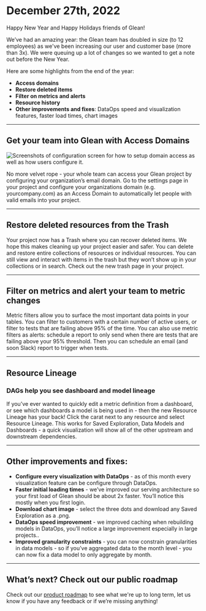 # December 27th, 2022

Happy New Year and Happy Holidays friends of Glean!

We’ve had an amazing year: the Glean team has doubled in size (to 12 employees) as we've been increasing our user and customer base (more than 3x). We were queuing up a lot of changes so we wanted to get a note out before the New Year.

Here are some highlights from the end of the year:

- **Access domains**
- **Restore deleted items**
- **Filter on metrics and alerts**
- **Resource history**
- **Other improvements and fixes**: DataOps speed and visualization features, faster load times, chart images

---

## Get your team into Glean with Access Domains

<img
  src="/product_updates/221227_access.png"
  alt="Screenshots of configuration screen for how to setup domain access as well as how users configure it."
/>

No more velvet rope - your whole team can access your Glean project by configuring your organization’s email domain. Go to the settings page in your project and configure your organizations domain (e.g. yourcompany.com) as an Access Domain to automatically let people with valid emails into your project.

---

## Restore deleted resources from the Trash

Your project now has a Trash where you can recover deleted items. We hope this makes cleaning up your project easier and safer. You can delete and restore entire collections of resources or individual resources. You can still view and interact with items in the trash but they won’t show up in your collections or in search. Check out the new trash page in your project.

---

## Filter on metrics and alert your team to metric changes

Metric filters allow you to surface the most important data points in your tables. You can filter to customers with a certain number of active users, or filter to tests that are failing above 95% of the time. You can also use metric filters as alerts: schedule a report to only send when there are tests that are failing above your 95% threshold. Then you can schedule an email (and soon Slack) report to trigger when tests.

---

## Resource Lineage

### DAGs help you see dashboard and model lineage

If you’ve ever wanted to quickly edit a metric definition from a dashboard, or see which dashboards a model is being used in - then the new Resource Lineage has your back! Click the carat next to any resource and select Resource Lineage. This works for Saved Exploration, Data Models and Dashboards - a quick visualization will show all of the other upstream and downstream dependencies.

---

## Other improvements and fixes:

- **Configure every visualization with DataOps** - as of this month every visualization feature can be configure through DataOps.
- **Faster initial loading times** - we’ve improved our serving architecture so your first load of Glean should be about 2x faster. You’ll notice this mostly when you first login.
- **Download chart image** - select the three dots and download any Saved Exploration as a .png.
- **DataOps speed improvement** - we improved caching when rebuilding models in DataOps, you’ll notice a large improvement especially in large projects..
- **Improved granularity constraints** - you can now constrain granularities in data models - so if you’ve aggregated data to the month level - you can now fix a data model to only aggregate by month.

---

## What’s next? Check out our public roadmap

Check out our [product roadmap](product-roadmap) to see what we're up to long term, let us know if you have any feedback or if we’re missing anything!
